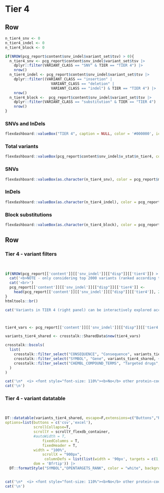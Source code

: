 Tier 4 {data-navmenu="SNVs and InDels"}
================================================================== 

Row
-------------------------------------

```r
n_tier4_snv <- 0
n_tier4_indel <- 0
n_tier4_block <- 0

if(NROW(pcg_report$content$snv_indel$variant_set$tsv) > 0){
  n_tier4_snv <- pcg_report$content$snv_indel$variant_set$tsv |>
    dplyr::filter(VARIANT_CLASS == "SNV" & TIER == "TIER 4") |> 
    nrow()
  n_tier4_indel <- pcg_report$content$snv_indel$variant_set$tsv |> 
    dplyr::filter((VARIANT_CLASS == "insertion" | 
                     VARIANT_CLASS == "deletion" | 
                     VARIANT_CLASS == "indel") & TIER == "TIER 4") |>
    nrow()
  n_tier4_block <-  pcg_report$content$snv_indel$variant_set$tsv |> 
    dplyr::filter(VARIANT_CLASS == "substitution" & TIER == "TIER 4") |> 
    nrow()
}

```

### SNVs and InDels

```r
flexdashboard::valueBox("TIER 4", caption = NULL, color = '#000000', icon = NULL)
```


### Total variants

```r
flexdashboard::valueBox(pcg_report$content$snv_indel$v_stat$n_tier4, color = pcg_report$metadata$color_value_box, icon = "fa-dna")
```

### SNVs

```r
flexdashboard::valueBox(as.character(n_tier4_snv), color = pcg_report$metadata$color_value_box, icon = "fa-dna")
```

### InDels

```r
flexdashboard::valueBox(as.character(n_tier4_indel), color = pcg_report$metadata$color_value_box, icon = "fa-dna")
```

### Block substitutions

```r
flexdashboard::valueBox(as.character(n_tier4_block), color = pcg_report$metadata$color_value_box, icon = "fa-dna")
```



Row
-----------------------------------------------------

### Tier 4 - variant filters {data-padding=15 data-width=250}

<br>

```r

if(NROW(pcg_report[['content']][['snv_indel']][["disp"]][['tier4']]) > 2000){
  cat('<b>NOTE - only considering top 2000 variants (ranked according to Open Targets phenotype association score) </b><br>',sep="\n")
  cat('<br>')
  pcg_report[['content']][['snv_indel']][["disp"]][['tier4']] <- 
    head(pcg_report[['content']][['snv_indel']][["disp"]][['tier4']], 2000)
}
htmltools::br()

cat('Variants in TIER 4 (right panel) can be interactively explored according to various criteria\n:')



tier4_vars <- pcg_report[['content']][['snv_indel']][["disp"]][['tier4']]

variants_tier4_shared <- crosstalk::SharedData$new(tier4_vars)

crosstalk::bscols(
  list(
    crosstalk::filter_select("CONSEQUENCE", "Consequence", variants_tier4_shared, ~CONSEQUENCE),
    crosstalk::filter_select("SYMBOL", "Gene", variants_tier4_shared, ~SYMBOL),
    crosstalk::filter_select("CHEMBL_COMPOUND_TERMS", "Targeted drugs", variants_tier4_shared, ~CHEMBL_COMPOUND_TERMS)
  )
)


```


```r
cat('\n*  <i> <font style="font-size: 110%"><b>No</b> other protein-coding variants found.</font></i>', sep = '\n')
cat('\n')
```


### Tier 4 - variant datatable {data-padding=15}

<br>

```r

DT::datatable(variants_tier4_shared, escape=F,extensions=c("Buttons","Responsive"), 
options=list(buttons = c('csv','excel'), 
             scrollCollapse=T, 
             scrollY = scrollY_flexdb_container,
             #autoWidth = T, 
                 fixedColumns = T,
                 fixedHeader = T,
             width = "100%",
                 scrollX = "900px",
                  columnDefs = list(list(width = '90px', targets = c(1,2,3,4,5,6))),
             dom = 'Bfrtip')) |>
  DT::formatStyle("SYMBOL","OPENTARGETS_RANK", color = "white", backgroundColor = DT::styleInterval(pcg_report[['content']][['report_display_config']][['opentargets_rank']][['breaks']], pcg_report[['content']][['report_display_config']][['opentargets_rank']][['colors']]))
  
```

```r
cat('\n*  <i> <font style="font-size: 110%"><b>No</b> other protein-coding variants found.</font></i>', sep = '\n')
cat('\n')
```

